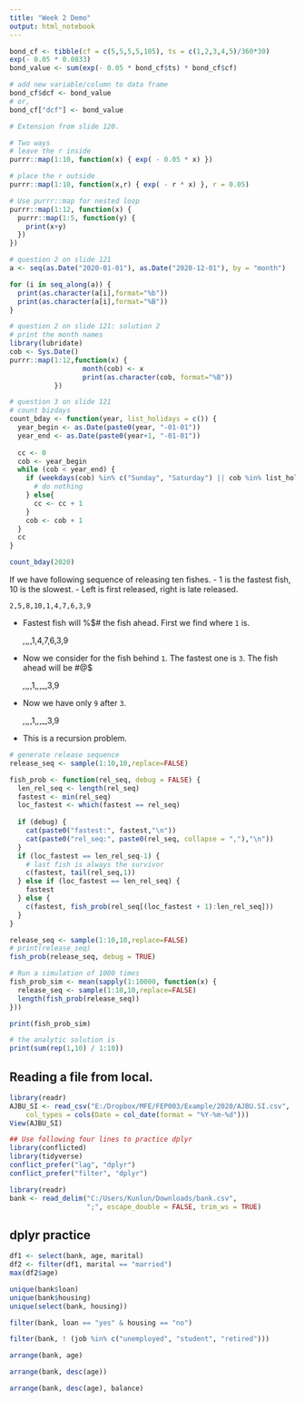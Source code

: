 ```yaml
---
title: "Week 2 Demo"
output: html_notebook
---
```


```r
bond_cf <- tibble(cf = c(5,5,5,5,105), ts = c(1,2,3,4,5)/360*30)
exp(- 0.05 * 0.0833)
bond_value <- sum(exp(- 0.05 * bond_cf$ts) * bond_cf$cf)

# add new variable/column to data frame
bond_cf$dcf <- bond_value
# or,
bond_cf["dcf"] <- bond_value
```

```r
# Extension from slide 120.

# Two ways 
# leave the r inside
purrr::map(1:10, function(x) { exp( - 0.05 * x) })

# place the r outside 
purrr::map(1:10, function(x,r) { exp( - r * x) }, r = 0.05)
```

```r
# Use purrr::map for nested loop
purrr::map(1:12, function(x) {
  purrr::map(1:5, function(y) {
    print(x+y)
  })
})
```

```r
# question 2 on slide 121
a <- seq(as.Date("2020-01-01"), as.Date("2020-12-01"), by = "month")

for (i in seq_along(a)) {
  print(as.character(a[i],format="%b"))
  print(as.character(a[i],format="%B"))
}
```

```r
# question 2 on slide 121: solution 2
# print the month names
library(lubridate)
cob <- Sys.Date()
purrr::map(1:12,function(x) {
                  month(cob) <- x
                  print(as.character(cob, format="%B"))
           })
```

```r
# question 3 on slide 121
# count bizdays
count_bday <- function(year, list_holidays = c()) {
  year_begin <- as.Date(paste0(year, "-01-01"))
  year_end <- as.Date(paste0(year+1, "-01-01"))
  
  cc <- 0
  cob <- year_begin
  while (cob < year_end) {
    if (weekdays(cob) %in% c("Sunday", "Saturday") || cob %in% list_holidays) {
      # do nothing      
    } else{
      cc <- cc + 1
    }
    cob <- cob + 1
  }
  cc
}

count_bday(2020)
```

If we have following sequence of releasing ten fishes.
- 1 is the fastest fish, 10 is the slowest.
- Left is first released, right is late released.

    2,5,8,10,1,4,7,6,3,9

- Fastest fish will %$# the fish ahead. First we find where `1` is.

    _,_,_,_,1,4,7,6,3,9

- Now we consider for the fish behind `1`. 
  The fastest one is `3`. The fish ahead will be #@$

    _,_,_,_,1,_,_,_,3,9

- Now we have only `9` after `3`.

    _,_,_,_,1,_,_,_,3,9
    
- This is a recursion problem.


```r

# generate release sequence
release_seq <- sample(1:10,10,replace=FALSE)

fish_prob <- function(rel_seq, debug = FALSE) {
  len_rel_seq <- length(rel_seq)
  fastest <- min(rel_seq)
  loc_fastest <- which(fastest == rel_seq)
  
  if (debug) {
    cat(paste0("fastest:", fastest,"\n"))
    cat(paste0("rel_seq:", paste0(rel_seq, collapse = ","),"\n"))
  }
  if (loc_fastest == len_rel_seq-1) {
    # last fish is always the survivor
    c(fastest, tail(rel_seq,1))
  } else if (loc_fastest == len_rel_seq) {
    fastest
  } else {
    c(fastest, fish_prob(rel_seq[(loc_fastest + 1):len_rel_seq]))
  }
}

release_seq <- sample(1:10,10,replace=FALSE)
# print(release_seq)
fish_prob(release_seq, debug = TRUE)

# Run a simulation of 1000 times
fish_prob_sim <- mean(sapply(1:10000, function(x) {
  release_seq <- sample(1:10,10,replace=FALSE)
  length(fish_prob(release_seq))
}))

print(fish_prob_sim)

# the analytic solution is
print(sum(rep(1,10) / 1:10))
```

## Reading a file from local.

```r
library(readr)
AJBU_SI <- read_csv("E:/Dropbox/MFE/FEP003/Example/2020/AJBU.SI.csv", 
    col_types = cols(Date = col_date(format = "%Y-%m-%d")))
View(AJBU_SI)
```

```r
## Use following four lines to practice dplyr
library(conflicted)
library(tidyverse)
conflict_prefer("lag", "dplyr")
conflict_prefer("filter", "dplyr")

library(readr)
bank <- read_delim("C:/Users/Kunlun/Downloads/bank.csv", 
                   ";", escape_double = FALSE, trim_ws = TRUE)
```

## dplyr practice

```r
df1 <- select(bank, age, marital)
df2 <- filter(df1, marital == "married")
max(df2$age)

unique(bank$loan)
unique(bank$housing)
unique(select(bank, housing))

filter(bank, loan == "yes" & housing == "no")

filter(bank, ! (job %in% c("unemployed", "student", "retired")))

arrange(bank, age)

arrange(bank, desc(age))

arrange(bank, desc(age), balance)

```